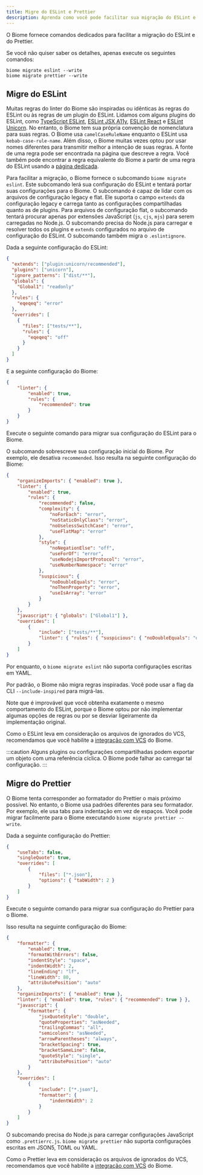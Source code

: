 ```yaml
---
title: Migre do ESLint e Prettier
description: Aprenda como você pode facilitar sua migração do ESLint e Prettier
---
```



O Biome fornece comandos dedicados para facilitar a migração do ESLint e do Prettier.

Se você não quiser saber os detalhes, apenas execute os seguintes comandos:

```shell
biome migrate eslint --write
biome migrate prettier --write
```

## Migre do ESLint

Muitas regras do linter do Biome são inspiradas ou idênticas às regras do ESLint ou às regras de um plugin do ESLint.
Lidamos com alguns plugins do ESLint, como [TypeScript ESLint](https://typescript-eslint.io/), [ESLint JSX A11y](https://github.com/jsx-eslint/eslint-plugin-jsx-a11y), [ESLint React](https://github.com/jsx-eslint/eslint-plugin-react) e [ESLint Unicorn](https://github.com/sindresorhus/eslint-plugin-unicorn).
No entanto, o Biome tem sua própria convenção de nomenclatura para suas regras.
O Biome usa `camelCaseRuleName` enquanto o ESLint usa `kebab-case-rule-name`.
Além disso, o Biome muitas vezes optou por usar nomes diferentes para transmitir melhor a intenção de suas regras.
A fonte de uma regra pode ser encontrada na página que descreve a regra.
Você também pode encontrar a regra equivalente do Biome a partir de uma regra do ESLint usando a [página dedicada](/linter/rules-sources).

Para facilitar a migração, o Biome fornece o subcomando `biome migrate eslint`.
Este subcomando lerá sua configuração do ESLint e tentará portar suas configurações para o Biome.
O subcomando é capaz de lidar com os arquivos de configuração legacy e flat.
Ele suporta o campo `extends` da configuração legacy e carrega tanto as configurações compartilhadas quanto as de plugins.
Para arquivos de configuração flat, o subcomando tentará procurar apenas por extensões JavaScript (`js`, `cjs`, `mjs`) para serem carregadas no Node.js.
O subcomando precisa do Node.js para carregar e resolver todos os plugins e `extends` configurados no arquivo de configuração do ESLint.
O subcomando também migra o `.eslintignore`.

Dada a seguinte configuração do ESLint:

```json title=".eslintrc.json"
{
  "extends": ["plugin:unicorn/recommended"],
  "plugins": ["unicorn"],
  "ignore_patterns": ["dist/**"],
  "globals": {
    "Global1": "readonly"
  },
  "rules": {
    "eqeqeq": "error"
  },
  "overrides": [
    {
      "files": ["tests/**"],
      "rules": {
        "eqeqeq": "off"
      }
    }
  ]
}
```

E a seguinte configuração do Biome:

```json title="biome.json"
{
	"linter": {
		"enabled": true,
		"rules": {
			"recommended": true
		}
	}
}
```

Execute o seguinte comando para migrar sua configuração do ESLint para o Biome.

<PackageManagerBiomeCommand command="migrate eslint --write"/>

O subcomando sobrescreve sua configuração inicial do Biome.
Por exemplo, ele desativa `recommended`.
Isso resulta na seguinte configuração do Biome:

```json title="biome.json"
{
	"organizeImports": { "enabled": true },
	"linter": {
		"enabled": true,
		"rules": {
			"recommended": false,
			"complexity": {
				"noForEach": "error",
				"noStaticOnlyClass": "error",
				"noUselessSwitchCase": "error",
				"useFlatMap": "error"
			},
			"style": {
				"noNegationElse": "off",
				"useForOf": "error",
				"useNodejsImportProtocol": "error",
				"useNumberNamespace": "error"
			},
			"suspicious": {
				"noDoubleEquals": "error",
				"noThenProperty": "error",
				"useIsArray": "error"
			}
		}
	},
	"javascript": { "globals": ["Global1"] },
	"overrides": [
		{
			"include": ["tests/**"],
			"linter": { "rules": { "suspicious": { "noDoubleEquals": "off" } } }
		}
	]
}
```

Por enquanto, o `biome migrate eslint` não suporta configurações escritas em YAML.

Por padrão, o Biome não migra regras inspiradas.
Você pode usar a flag da CLI `--include-inspired` para migrá-las.

<PackageManagerBiomeCommand command="migrate eslint --write --include-inspired"/>

Note que é improvável que você obtenha exatamente o mesmo comportamento do ESLint, porque o Biome optou por não implementar algumas opções de regras ou por se desviar ligeiramente da implementação original.

Como o ESLint leva em consideração os arquivos de ignorados do VCS,
recomendamos que você habilite a [integração com VCS](/guides/integrate-in-vcs) do Biome.

:::caution
Alguns plugins ou configurações compartilhadas podem exportar um objeto com uma referência cíclica.
O Biome pode falhar ao carregar tal configuração.
:::

## Migre do Prettier

O Biome tenta corresponder ao formatador do Prettier o mais próximo possível.
No entanto, o Biome usa padrões diferentes para seu formatador.
Por exemplo, ele usa tabs para indentação em vez de espaços.
Você pode migrar facilmente para o Biome executando `biome migrate prettier --write`.

Dada a seguinte configuração do Prettier:

```json title=".prettierrc.json"
{
	"useTabs": false,
	"singleQuote": true,
	"overrides": [
		{
      		"files": ["*.json"],
      		"options": { "tabWidth": 2 }
    	}
	]
}
```

Execute o seguinte comando para migrar sua configuração do Prettier para o Biome.

<PackageManagerBiomeCommand command="migrate prettier --write"/>

Isso resulta na seguinte configuração do Biome:

```json title="biome.json"
{
	"formatter": {
		"enabled": true,
		"formatWithErrors": false,
		"indentStyle": "space",
		"indentWidth": 2,
		"lineEnding": "lf",
		"lineWidth": 80,
		"attributePosition": "auto"
	},
	"organizeImports": { "enabled": true },
	"linter": { "enabled": true, "rules": { "recommended": true } },
	"javascript": {
		"formatter": {
			"jsxQuoteStyle": "double",
			"quoteProperties": "asNeeded",
			"trailingCommas": "all",
			"semicolons": "asNeeded",
			"arrowParentheses": "always",
			"bracketSpacing": true,
			"bracketSameLine": false,
			"quoteStyle": "single",
			"attributePosition": "auto"
		}
	},
	"overrides": [
		{
			"include": ["*.json"],
			"formatter": {
				"indentWidth": 2
			}
		}
	]
}
```

O subcomando precisa do Node.js para carregar configurações JavaScript como `.prettierrc.js`.
`biome migrate prettier` não suporta configurações escritas em JSON5, TOML ou YAML.

Como o Prettier leva em consideração os arquivos de ignorados do VCS,
recomendamos que você habilite a [integração com VCS](/guides/integrate-in-vcs) do Biome.
